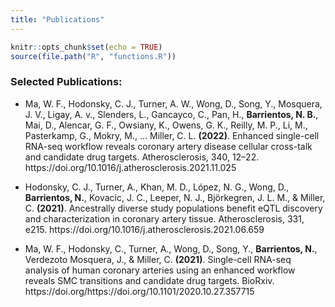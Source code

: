 ```yaml
---
title: "Publications"
---
```


```r
knitr::opts_chunk$set(echo = TRUE)
source(file.path("R", "functions.R"))
```

### Selected Publications:

- Ma, W. F., Hodonsky, C. J., Turner, A. W., Wong, D., Song, Y., Mosquera, J. V., Ligay, A. v., Slenders, L., Gancayco, C., Pan, H., **Barrientos, N. B.**, Mai, D., Alencar, G. F., Owsiany, K., Owens, G. K., Reilly, M. P., Li, M., Pasterkamp, G., Mokry, M., ... Miller, C. L. **(2022)**. Enhanced single-cell RNA-seq workflow reveals coronary artery disease cellular cross-talk and candidate drug targets. Atherosclerosis, 340, 12–22. https://doi.org/10.1016/j.atherosclerosis.2021.11.025

- Hodonsky, C. J., Turner, A., Khan, M. D., López, N. G., Wong, D., **Barrientos, N.**, Kovacic, J. C., Leeper, N. J., Björkegren, J. L. M., & Miller, C. **(2021)**. Ancestrally diverse study populations benefit eQTL discovery and characterization in coronary artery tissue. Atherosclerosis, 331, e215. https://doi.org/10.1016/j.atherosclerosis.2021.06.659

- Ma, W. F., Hodonsky, C., Turner, A., Wong, D., Song, Y., **Barrientos, N.**, Verdezoto Mosquera, J., & Miller, C. **(2021)**. Single-cell RNA-seq analysis of human coronary arteries using an enhanced workflow reveals SMC transitions and candidate drug targets. BioRxiv. https://doi.org/https://doi.org/10.1101/2020.10.27.357715